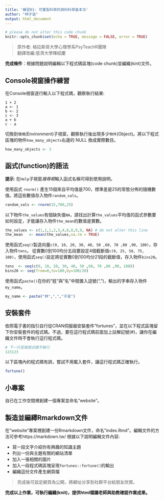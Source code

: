 ```yaml
---
title: '練習01: 可重製科學的資料科學基本功'
author: "林子渝"
output: html_document
---
```


```r
# please do not alter this code chunk
knitr::opts_chunk$set(echo = TRUE, message = FALSE, error = TRUE)
```

> 原作者: 格拉斯哥大學心理學系PsyTeachR團隊  
> 翻譯改編:慈濟大學陳紹慶


**完成條件**：根據問題說明編輯以下程式碼區塊(code chunk)並編織(kint)文件。

## Console視窗操作練習

在Console視窗逐行輸入以下程式碼，觀察執行結果:

```
1 + 2
a <- 1
b <- 2
c <- 3
a + b
c - a
```

切換到`環境`(Environment)子視窗，觀察執行後出現多少`物件`(Object)。將以下程式區塊的物件`how_many_objects`右邊的 NULL 換成實際數目。

```r
how_many_objects <- 3
```


## 函式(function)的語法

**提示**: 在`Help`子視窗*搜尋框*輸入函式名稱可得到使用說明。

使用函式 `rnorm()` 產生15個來自平均值是700，標準差是25的常態分佈的隨機數值。將這些數值存入物件`random_vals`。

```r
random_vals <- rnorm(15,700,25)
```


以下物件`the_values`有個缺失值`NA`，請找出計算`the_values`平均值的函式參數要如何設定，才能讓存入物件`the_mean`的數值是實數。

```r
the_values <- c(1,1,1,2,3,4,6,8,9,9, NA) # do not alter this line
the_mean   <- mean(the_values,na.rm = TRUE)
```


使用函式`seq()`製造向量`c(0, 10, 20, 30, 40, 50 ,60, 70 ,80 ,90, 100)`，存入物件`tens`。
從實數0到100均分五段要設定4個截斷值`c(0, 25, 50, 75, 100)`，使用函式`seq()`設定將從實數0到100均分21段的截斷值，存入物件`bins20`。

```r
tens  <- seq(c(0, 10, 20, 30, 40, 50 ,60, 70 ,80 ,90, 100))
bins20 <- seq(from=0,to=100,by=100/20)
```

使用函式`paste()`在你的"姓"與"名"中間置入逗號(",")，輸出的字串存入物件`my_name`。

```r
my_name <- paste("林",",","子渝")
```


## 安裝套件


依照電子書的指引自行從CRAN伺服器安裝套件"fortunes"，並在以下程式區塊留下你安裝套件的程式碼。不過，要在這行程式碼前面加上註解記號(#)，讓你在編織文件時不會執行這行程式碼。

```r
# 下一行安裝程式碼不執行
123123
```


以下區塊內的程式碼有誤，嘗試不用載入套件，讓這行程式碼正確執行。

```r
fortune()
```



## 小專案

自已在工作空間裡創建一個專案並命名"website"。

## 製造並編繹Rmarkdown文件

在"website"專案裡創建一份Rmarkdown文件，命名"index.Rmd"。編輯文件的方法可參考https://markdown.tw/ 
根據以下說明編輯文件內容:

* 寫一段文字介紹你有興趣的知識主題
* 列出一份與主題有關的網站清單
* 加入一張相關的圖片
* 加入一段程式碼區塊呈現`fortunes::fortune()`的輸出
* 編織這份文件產生網頁檔

> 完成後可設定網頁為公開，將網址分享到社群平台給朋友欣賞。

**完成以上作業，可執行編織(knit)，提供html檔讓老師與助教確認作業成果。**
